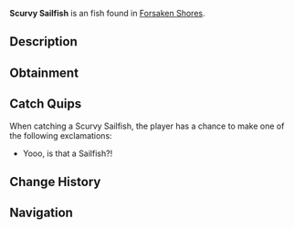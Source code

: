{{FishInfobox
|image          = Scurvy Sailfish.png
|rarity         = Unusual
|sea            = First Sea
|location       = [[Forsaken Shores]]
|sublocation    = 
|sources        = Fishing Rod
|radar_location = 
|xp             = 140
|weather        = 
|time           = Night
|season         = Winter
|bait           = Shrimp
|base_weight    = 70
|base_value     = 300
|weight_range   = 55
|base_chance    = 40
|base_resil     = 30
}}
'''Scurvy Sailfish''' is an {{Rarity|Unusual}} fish found in [[Forsaken Shores]].

== Description ==
{{Description|Scurvy Sailfish are swift and skilled jumpers, often found near rocky shores. Their agility makes them hard to land.|Bestiary Entry}}

== Obtainment ==
{{Description|Often found near rocky shores.|Bestiary Hint}}
{{Fish Availability|
Forsaken Shores/Coral Reef
Forsaken Shores/Freshwater Pond
Forsaken Shores/Surrounding Ocean
|top_rods      = 
Leviathan's Fang Rod\686207.7\507352.23;
Trident Rod\604858.24\485061.14;
Free Spirit Rod\567398.3\455020.45;
No-Life Rod\445414.5\331612.92;
Azure Of Lagoon\427073.42\331677.05;
Krampus's Rod\367845.65\323323.67;
Magma Rod\349168.01\306906.66;
Plastic Rod\317249.61\278851.48;
Fast Rod\348355.44\344567.21;
Buddy Bond Rod\235671.14\296753.64;
Fischer's Rod\276317.43\301496.31;
Seraphic Rod\405567.73\297686.7;
Astralhook Rod\405164.02\288283.11;
Ethereal Prism Rod\402675.53\289064.8;
Rod Of The Forgotten Fang\399772.55\292094.48;
Challenger's Rod\399683.68\300108.42;
Rod Of The Depths\364296.21\267570.05;
Zeus Rod\361547.26\271135.37;
Verdant Shear Rod\356417.04\270305.72;
Rod Of The Exalted One\355033.79\273575.89;
Blazebringer Rod\344977.96\266274.2;
Depthseeker Rod\337904.72\275086.13;
Volcanic Rod\325617.05\255960.76;
Avalanche Rod\318238.24\259860.78;
Steady Rod\120148\118967.69
|recommended   = Trident Rod
}}

== Catch Quips ==
When catching a Scurvy Sailfish, the player has a chance to make one of the following exclamations:
* Yooo, is that a Sailfish?!

== Change History ==
{{Change History|{{subst:Current Version}}}}

== Navigation ==
{{Fish Navbox|Forsaken Shores}}